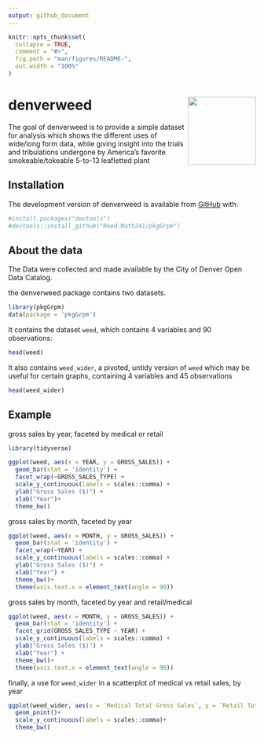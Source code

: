 ```yaml
---
output: github_document
---
```


<!-- README.md is generated from README.Rmd. Please edit that file -->

<!-- You'll still need to render `README.Rmd` regularly, to keep `README.md` up-to-date. `devtools::build_readme()` is handy for this.  -->



```r
knitr::opts_chunk$set(
  collapse = TRUE,
  comment = "#>",
  fig.path = "man/figures/README-",
  out.width = "100%"
)
```

# denverweed <img src='man/figures/weedhexnoface.png' align="right" height="138.5" /></a>

<!-- badges: start -->
<!-- badges: end -->

The goal of denverweed is to provide a simple dataset for analysis which shows the different uses of wide/long form data, while giving insight into the trials and tribulations undergone by America’s favorite smokeable/tokeable 5-to-13 leafletted plant 

## Installation

The development version of denverweed is available from [GitHub](https://github.com/) with:
```r
#install.packages("devtools")
#devtools::install_github("Reed-Math241/pkgGrpm")
```



## About the data 

The Data were collected and made available by the City of Denver Open Data Catalog.

the denverweed package contains two datasets. 
```r
library(pkgGrpm)
data(package = 'pkgGrpm')
```


It contains the dataset `weed`, which contains 4 variables and 90 observations:

```r
head(weed)
```

It also contains `weed_wider`, a pivoted, untidy version of `weed` which may be useful for certain graphs, containing 4 variables and 45 observations

```r
head(weed_wider)
```

## Example

gross sales by year, faceted by medical or retail 
```r
library(tidyverse)

ggplot(weed, aes(x = YEAR, y = GROSS_SALES)) + 
  geom_bar(stat = 'identity') +
  facet_wrap(~GROSS_SALES_TYPE) +
  scale_y_continuous(labels = scales::comma) + 
  ylab("Gross Sales ($)") + 
  xlab("Year")+
  theme_bw()
```

gross sales by month, faceted by year 
```r

ggplot(weed, aes(x = MONTH, y = GROSS_SALES)) + 
  geom_bar(stat = 'identity') +
  facet_wrap(~YEAR) +
  scale_y_continuous(labels = scales::comma) +
  ylab("Gross Sales ($)") + 
  xlab("Year") +
  theme_bw()+
  theme(axis.text.x = element_text(angle = 90))

```

gross sales by month, faceted by year and retail/medical

```r
ggplot(weed, aes(x = MONTH, y = GROSS_SALES)) + 
  geom_bar(stat = 'identity') +
  facet_grid(GROSS_SALES_TYPE ~ YEAR) +
  scale_y_continuous(labels = scales::comma) + 
  ylab("Gross Sales ($)") + 
  xlab("Year") +
  theme_bw()+
  theme(axis.text.x = element_text(angle = 90))


```

finally, a use for `weed_wider` in a scatterplot of medical vs retail sales, by year


```r

ggplot(weed_wider, aes(x = `Medical Total Gross Sales`, y = `Retail Total Gross Sales`, color = YEAR)) +
  geom_point()+
  scale_y_continuous(labels = scales::comma)+
  theme_bw()
```



